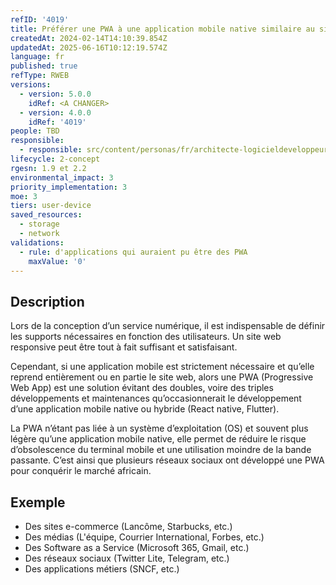 ```yaml
---
refID: '4019'
title: Préférer une PWA à une application mobile native similaire au site web
createdAt: 2024-02-14T14:10:39.854Z
updatedAt: 2025-06-16T10:12:19.574Z
language: fr
published: true
refType: RWEB
versions:
  - version: 5.0.0
    idRef: <A CHANGER>
  - version: 4.0.0
    idRef: '4019'
people: TBD
responsible:
  - responsible: src/content/personas/fr/architecte-logicieldeveloppeur.mdx
lifecycle: 2-concept
rgesn: 1.9 et 2.2
environmental_impact: 3
priority_implementation: 3
moe: 3
tiers: user-device
saved_resources:
  - storage
  - network
validations:
  - rule: d'applications qui auraient pu être des PWA
    maxValue: '0'
---
```


## Description

Lors de la conception d’un service numérique, il est indispensable de définir les supports nécessaires en fonction des utilisateurs. Un site web responsive peut être tout à fait suffisant et satisfaisant.

Cependant, si une application mobile est strictement nécessaire et qu’elle reprend entièrement ou en partie le site web, alors une PWA (Progressive Web App) est une solution évitant des doubles, voire des triples développements et maintenances qu’occasionnerait le développement d’une application mobile native ou hybride (React native, Flutter).

La PWA n’étant pas liée à un système d’exploitation (OS) et souvent plus légère qu’une application mobile native, elle permet de réduire le risque d’obsolescence du terminal mobile et une utilisation moindre de la bande passante. C’est ainsi que plusieurs réseaux sociaux ont développé une PWA pour conquérir le marché africain.

## Exemple

* Des sites e-commerce (Lancôme, Starbucks, etc.)
* Des médias (L'équipe, Courrier International, Forbes, etc.)
* Des Software as a Service (Microsoft 365, Gmail, etc.)
* Des réseaux sociaux (Twitter Lite, Telegram, etc.)
* Des applications métiers (SNCF, etc.)
